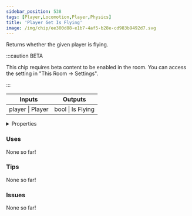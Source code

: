 ```yaml
---
sidebar_position: 538
tags: [Player,Locomotion,Player,Physics]
title: 'Player Get Is Flying'
image: /img/chip/ee300d88-e1b7-4af5-b28e-cd983b9492d7.svg
---
```


Returns whether the given player is flying.

:::caution BETA

This chip requires beta content to be enabled in the room. You can access the setting in "This Room -> Settings".

:::

<IChip uuid="ee300d88-e1b7-4af5-b28e-cd983b9492d7"/>

<table><thead><tr><th>Inputs</th><th>Outputs</th></tr></thead><tbody><tr><td>player | Player</td><td>bool | Is Flying</td></tr></tbody></table>

<details>
  <summary>Properties</summary>
  <div>
    <div>
    <table>
      <tbody>
        <tr>
          <td>Is beta required?</td>
          <td>Yes</td>
        </tr>
        <tr>
          <td>Is chip a trolling risk?</td>
          <td>No</td>
        </tr>
        <tr>
          <td>Is chip a role assignment risk?</td>
          <td>No</td>
        </tr>
        <tr>
          <td>Chip UUID</td>
          <td>ee300d88-e1b7-4af5-b28e-cd983b9492d7</td>
        </tr>
        <tr>
          <td>Room availability</td>
          <td>Available everywhere</td>
        </tr>
      </tbody>
    </table>
    </div>
  </div>
</details>

### Uses

None so far!

### Tips

None so far!

### Issues

None so far!